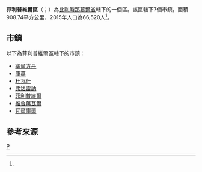 {{noteTA|G1=比利时地名}}
{{Infobox settlement
| name = 菲利普維爾區
| native_name = {{lang|fr|Arrondissement de Philippeville}}
| type = {{flag|Belgium}}行政區
| image_skyline = 
| image_alt = 
| image_caption = 
| image_map = Arrondissement Philippeville Belgium Map.png
| map_alt = 
| map_caption = 菲利普維爾區在[[那慕爾省|那慕爾省]]的位置
| latd = 50.2
| longd = 4.55
| coor_pinpoint = 
| coordinates_type = region:BE_type:adm3rd
| coordinates_display = inline,title
| coordinates_footnotes = 
| coordinates_region = BE
| subdivision_type = 國家
| subdivision_name = {{flag|Belgium}}
| subdivision_type1 = 地區
| subdivision_name1 = {{BE-REG-WAL}}
| subdivision_type2 = 省份
| subdivision_name2 = {{BE-PROV-NM}}
| parts_type = 市鎮
| parts_style = para
| p1 = 7
| established_title = 
| established_date = 
| unit_pref  = Metric
| area_footnotes = 
| area_total_km2 = 908.74
| elevation_footnotes = 
| elevation_m = 
| population_footnotes = <ref name="population">[http://www.citypopulation.de/php/belgium-namur.php Belgium: Namur (Philippeville)]. City Population.</ref>
| population_total = 66,520
| population_as_of  = 2015年
| population_density_km2 = 73.20
| timezone1 = [[Central_European_Time|CET]]
| utc_offset1 = +1
| timezone1_DST = [[Central_European_Summer_Time|CEST]]
| utc_offset1_DST = +2
| iso_code = 
| website = 
| footnotes = 
}}

'''菲利普維爾區'''（{{Lang-fr|Arrondissement de Philippeville}}；{{Lang-nl|Arrondissement Philippeville}}）為[[比利時|比利時]][[那慕爾省|那慕爾省]]轄下的一個區。該區轄下7個市鎮，面積908.74平方公里，2015年人口為66,520人<ref name="population"/>。

==市鎮==
以下為菲利普維爾區轄下的市鎮：

* [[塞爾方丹_(比利時)|塞爾方丹]]
* [[庫萬|庫萬]]
* [[杜瓦什|杜瓦什]]
* [[弗洛雷訥|弗洛雷訥]]
* [[菲利普維爾|菲利普維爾]]
* [[維魯萬瓦爾|維魯萬瓦爾]]
* [[瓦爾庫爾|瓦爾庫爾]]

==參考來源==
{{reflist}}

{{那慕爾省市區}}
{{Administrative arrondissements of Belgium|state=collapsed}}

[[Category:那慕爾省行政區|P]]


{{Belgium-geo-stub}}